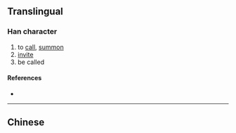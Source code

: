 {{character info/new}}
{{also|喚}}
==Translingual==

===Han character===
{{Han char|rn=30|rad=口|as=07|sn=10|four=|canj=RNBK,XRNBK|ids=⿰口奂}}

# to [[call]], [[summon]]
# [[invite]]
# be called

====References====
* {{Han ref|kx=0193.051|hdz=10632.080|uh=5524|ud=21796}}

----

==Chinese==
{{zh-see|喚}}